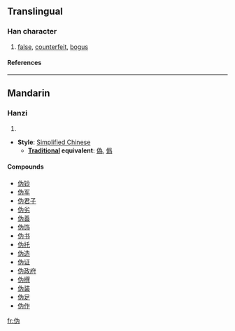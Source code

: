{{see|偽|僞}}

==Translingual==
===Han character===
{{Han char|rad=人|as=04|sn=6|four=|canj=人戈大尸 (OIKS)}}
# [[false]], [[counterfeit]], [[bogus]]
====References====
{{Han ref|kx=0096.121|hdz=10126.040|uh=4F2A|ud=20266}}
----
==Mandarin==
===Hanzi===
{{cmn-hanzi|pin=[[wěi]] (wei3)|wg=wei<sup>3</sup>}}
# {{defn|Mandarin}}

* '''Style''': [[Simplified Chinese]] 
** '''[[Traditional Chinese|Traditional]] equivalent''': [[偽]], [[僞]]

====Compounds====
*[[伪钞]]
*[[伪军]]
*[[伪君子]]
*[[伪劣]]
*[[伪善]]
*[[伪饰]]
*[[伪书]]
*[[伪托]]
*[[伪造]]
*[[伪证]]
*[[伪政府]]
*[[伪撰]]
*[[伪装]]
*[[伪足]]
*[[伪作]]




[[fr:伪]]